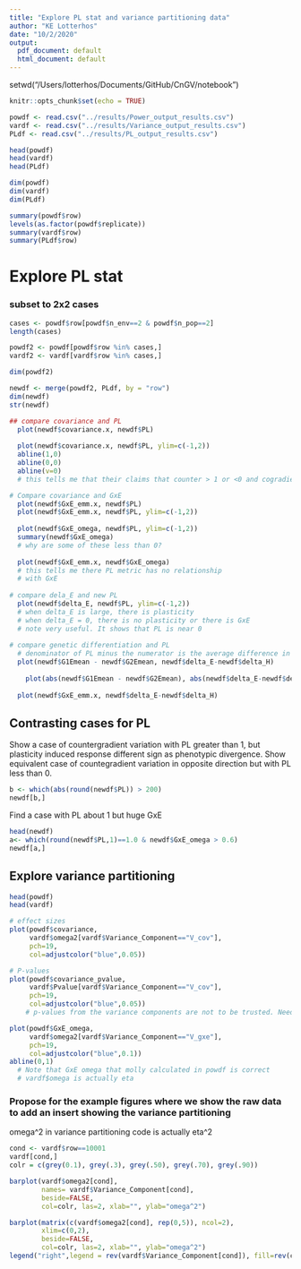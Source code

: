 ```yaml
---
title: "Explore PL stat and variance partitioning data"
author: "KE Lotterhos"
date: "10/2/2020"
output:
  pdf_document: default
  html_document: default
---
```


setwd("/Users/lotterhos/Documents/GitHub/CnGV/notebook")
```r
knitr::opts_chunk$set(echo = TRUE)
```

```r
powdf <- read.csv("../results/Power_output_results.csv")
vardf <- read.csv("../results/Variance_output_results.csv")
PLdf <- read.csv("../results/PL_output_results.csv")

head(powdf)
head(vardf)
head(PLdf)

dim(powdf)
dim(vardf)
dim(PLdf)

summary(powdf$row)
levels(as.factor(powdf$replicate))
summary(vardf$row)
summary(PLdf$row)
```

# Explore PL stat

### subset to 2x2 cases
```r
cases <- powdf$row[powdf$n_env==2 & powdf$n_pop==2]
length(cases)

powdf2 <- powdf[powdf$row %in% cases,]
vardf2 <- vardf[vardf$row %in% cases,]

dim(powdf2)

newdf <- merge(powdf2, PLdf, by = "row")
dim(newdf)
str(newdf)
```

```r

## compare covariance and PL
  plot(newdf$covariance.x, newdf$PL)
  
  plot(newdf$covariance.x, newdf$PL, ylim=c(-1,2))
  abline(1,0)
  abline(0,0)
  abline(v=0)
  # this tells me that their claims that counter > 1 or <0 and cogradient between 0 and 1 is correct

# Compare covariance and GxE
  plot(newdf$GxE_emm.x, newdf$PL)
  plot(newdf$GxE_emm.x, newdf$PL, ylim=c(-1,2))
  
  plot(newdf$GxE_omega, newdf$PL, ylim=c(-1,2))
  summary(newdf$GxE_omega)
  # why are some of these less than 0?
  
  plot(newdf$GxE_emm.x, newdf$GxE_omega)
  # this tells me there PL metric has no relationship
  # with GxE
  
# compare dela_E and new PL  
  plot(newdf$delta_E, newdf$PL, ylim=c(-1,2))
  # when delta_E is large, there is plasticity
  # when delta_E = 0, there is no plasticity or there is GxE
  # note very useful. It shows that PL is near 0 
  
# compare genetic differentiation and PL
  # denominator of PL minus the numerator is the average difference in phenotype between genotypes raised in a common environment (0.5((PAEA−PBEA)+(PAEB−PBEB))), and is therefore a measure of genetic differentiation.”
  plot(newdf$G1Emean - newdf$G2Emean, newdf$delta_E-newdf$delta_H)
  
    plot(abs(newdf$G1Emean - newdf$G2Emean), abs(newdf$delta_E-newdf$delta_H))
  
  plot(newdf$GxE_emm.x, newdf$delta_E-newdf$delta_H)
```

## Contrasting cases for PL
Show a case of countergradient variation with PL greater than 1, but plasticity induced response different sign as phenotypic divergence.
Show equivalent case of countegradient variation in opposite direction but with PL less than 0.
```r
b <- which(abs(round(newdf$PL)) > 200)
newdf[b,]
```


Find a case with PL about 1 but huge GxE
```r
head(newdf)
a<- which(round(newdf$PL,1)==1.0 & newdf$GxE_omega > 0.6)
newdf[a,]
```

## Explore variance partitioning
```r
head(powdf)
head(vardf)

# effect sizes
plot(powdf$covariance, 
     vardf$omega2[vardf$Variance_Component=="V_cov"],
     pch=19, 
     col=adjustcolor("blue",0.05))

# P-values
plot(powdf$covariance_pvalue, 
     vardf$Pvalue[vardf$Variance_Component=="V_cov"],
     pch=19, 
     col=adjustcolor("blue",0.05))
    # p-values from the variance components are not to be trusted. Need to ask molly what's being done here.

plot(powdf$GxE_omega,  
     vardf$omega2[vardf$Variance_Component=="V_gxe"],
     pch=19, 
     col=adjustcolor("blue",0.1))
abline(0,1)
  # Note that GxE omega that molly calculated in powdf is correct
  # vardf$omega is actually eta

```

### Propose for the example figures where we show the raw data to add an insert showing the variance partitioning

omega^2 in variance partitioning code is actually eta^2 
```r
cond <- vardf$row==10001
vardf[cond,]
colr = c(grey(0.1), grey(.3), grey(.50), grey(.70), grey(.90))

barplot(vardf$omega2[cond],
        names= vardf$Variance_Component[cond],
        beside=FALSE,
        col=colr, las=2, xlab="", ylab="omega^2")

barplot(matrix(c(vardf$omega2[cond], rep(0,5)), ncol=2),
        xlim=c(0,2),
        beside=FALSE,
        col=colr, las=2, xlab="", ylab="omega^2")
legend("right",legend = rev(vardf$Variance_Component[cond]), fill=rev(colr))
```


